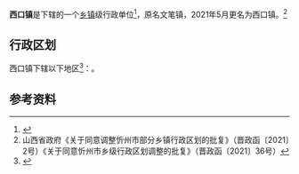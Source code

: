 {{中国乡级行政区|14/09/30/100/000}}

'''西口镇'''是{{PRC admin/fullname|14/09/30/100/000|3}}下辖的一个[[乡镇|乡镇]]级行政单位<ref>{{PRC admin/ref sgc|{{PRC admin/parent|14/09/30/100/000}}}}</ref>，原名文笔镇，2021年5月更名为西口镇。<ref>山西省政府《关于同意调整忻州市部分乡镇行政区划的批复》（晋政函〔2021〕2号）《关于同意忻州市乡级行政区划调整的批复》（晋政函〔2021〕36号）</ref>

== 行政区划 ==

西口镇下辖以下地区<ref>{{PRC admin/ref sgc|14/09/30/100/000}}</ref>：{{PRC admin/children|14/09/30/100/000}}。

== 参考资料 ==

{{reflist}}

{{PRC admin/navcat|14/09/30/100/000}}